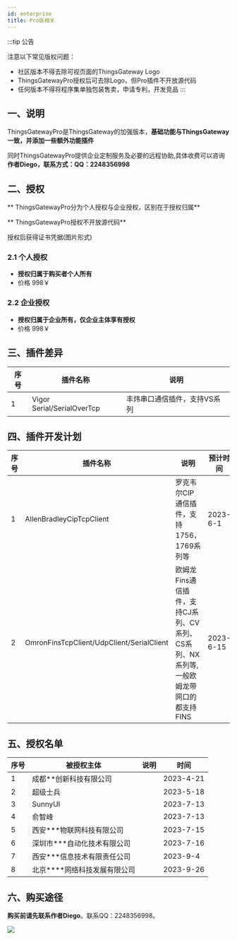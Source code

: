 ```yaml
---
id: enterprise
title: Pro版相关
---
```



:::tip 公告

注意以下常见版权问题：

- 社区版本不得去除可视页面的ThingsGateway Logo
- ThingsGatewayPro授权后可去除Logo，但Pro插件不开放源代码
- 任何版本不得将程序集单独包装售卖，申请专利，开发竞品
:::  

## 一、说明

ThingsGatewayPro是ThingsGateway的加强版本，**基础功能与ThingsGateway一致，并添加一些额外功能插件**

同时ThingsGatewayPro提供企业定制服务及必要的远程协助,具体收费可以咨询**作者Diego，联系方式：QQ：2248356998**

## 二、授权

** ThingsGatewayPro分为个人授权与企业授权，区别在于授权归属**

** ThingsGatewayPro授权不开放源代码**

授权后获得证书凭据(图片形式)

### 2.1 个人授权

- **授权归属于购买者个人所有**
- 价格 998￥

### 2.2 企业授权

- **授权归属于企业所有，仅企业主体享有授权**
- 价格 998￥


## 三、插件差异

|序号| 插件名称           |  说明      |            
|----| ---------------| --------------------------|
|1| Vigor Serial/SerialOverTcp | 丰炜串口通信插件，支持VS系列|

## 四、插件开发计划

|序号| 插件名称           |  说明      |     预计时间           |       
|----| ---------------| --------------------------|-------------------|
|1| AllenBradleyCipTcpClient | 罗克韦尔CIP通信插件，支持1756，1769系列等| 2023-6-1|
|2| OmronFinsTcpClient/UdpClient/SerialClient | 欧姆龙Fins通信插件，支持CJ系列、CV系列、CS系列、NX系列等,一般欧姆龙带网口的都支持FINS| 2023-6-15|


## 五、授权名单

|序号| 被授权主体           |  说明      |     时间           |       
|----| ---------------| --------------------------|-------------------|
|1| 成都**创新科技有限公司 | | 2023-4-21|
|2| 超级士兵 | | 2023-5-18|
|3| SunnyUI | | 2023-7-13|
|4| 俞智峰 | | 2023-7-13|
|5| 西安***物联网科技有限公司 | | 2023-7-15|
|6| 深圳市***自动化技术有限公司 | | 2023-7-16|
|7| 西安***信息技术有限责任公司 | | 2023-9-4|
|8| 北京****网络科技发展有限公司 | | 2023-9-26|


## 六、购买途径

**购买前请先联系作者Diego**。联系QQ：2248356998。

![](/img/docs/pay.png) 




